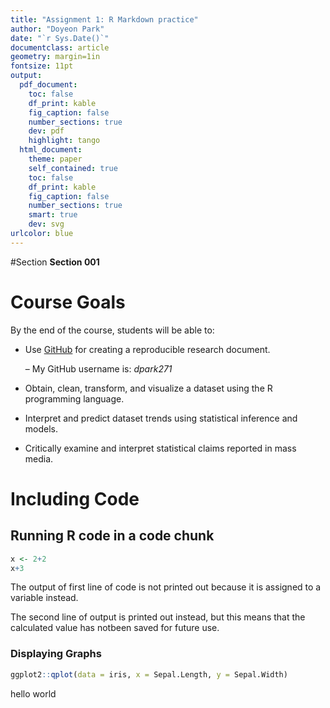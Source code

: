 ```yaml
---
title: "Assignment 1: R Markdown practice"
author: "Doyeon Park"
date: "`r Sys.Date()`"
documentclass: article
geometry: margin=1in
fontsize: 11pt
output:
  pdf_document:
    toc: false
    df_print: kable
    fig_caption: false
    number_sections: true
    dev: pdf
    highlight: tango
  html_document:
    theme: paper
    self_contained: true
    toc: false
    df_print: kable
    fig_caption: false
    number_sections: true
    smart: true
    dev: svg
urlcolor: blue
---
```


<!-- Write your Markdown below this line -->

#Section
**Section 001**


# Course Goals
By the end of the course, students will be able to:

- Use [GitHub](https://github.com) for creating a reproducible research document.

    -- My GitHub username is: *dpark271*

- Obtain, clean, transform, and visualize a dataset using the R programming language.

- Interpret and predict dataset trends using statistical inference and models.

- Critically examine and interpret statistical claims reported in mass media.

#  Including Code
##  Running R code in a code chunk
```r
x <- 2+2
x+3
``` 
The output of first line of code is not printed out because it is assigned to a variable instead.


The second line of output is printed out instead, but this means that the calculated value has notbeen saved for future use.



###  Displaying Graphs
```r
ggplot2::qplot(data = iris, x = Sepal.Length, y = Sepal.Width)
``` 

hello world

